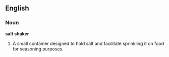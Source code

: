 ==English==
===Noun===
'''salt shaker'''
# A small container designed to hold salt and facilitate sprinkling it on food for seasoning purposes.